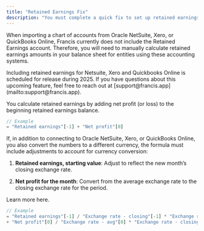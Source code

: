 ```yaml
---
title: "Retained Earnings Fix"
description: "You must complete a quick fix to set up retained earnings for Netsuite, Xero and QBO."
---
```


When importing a chart of accounts from Oracle NetSuite, Xero, or QuickBooks Online, Francis currently does not include the Retained Earnings account. Therefore, you will need to manually calculate retained earnings amounts in your balance sheet for entities using these accounting systems.

<Info>
  Including retained earnings for Netsuite, Xero and Quickbooks Online is scheduled for release during 2025. If you have questions about this upcoming feature, feel free to reach out at [support@francis.app](mailto:support@francis.app).
</Info>

You calculate retained earnings by adding net profit (or loss) to the beginning retained earnings balance.

```typescript
// Example
= "Retained earnings"[-1] + "Net profit"[0]
```

If, in addition to connecting to Oracle NetSuite, Xero, or QuickBooks Online, you also convert the numbers to a different currency, the formula must include adjustments to account for currency conversion:

1. **Retained earnings, starting value**: Adjust to reflect the new month’s closing exchange rate.

2. **Net profit for the month**: Convert from the average exchange rate to the closing exchange rate for the period.

Learn more here.

```typescript
// Example
= "Retained earnings"[-1] / "Exchange rate - closing"[-1] * "Exchange rate - closing"[0] 
+ "Net profit"[0] / "Exchange rate - avg"[0] * "Exchange rate - closing"[0]
```